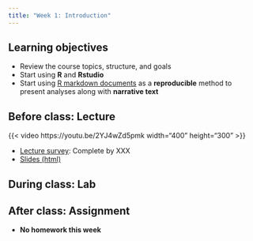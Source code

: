 ```yaml
---
title: "Week 1: Introduction"
---
```


## Learning objectives

* Review the course topics, structure, and goals
* Start using **R** and **Rstudio**
* Start using [R markdown documents](https://rmarkdown.rstudio.com/) as a **reproducible** method to present analyses along with **narrative text**

## Before class: Lecture 

{{< video https://youtu.be/2YJ4wZd5pmk width="400" height="300" >}}

* [Lecture survey](https://forms.gle/17uKUR5xP9G45NEg8){target="_blank"}: Complete by XXX
* [Slides (html)](/docs/slides/BTS510-24-1.html){target="_blank"}
    
## During class: Lab



## After class: Assignment 

* **No homework this week**

